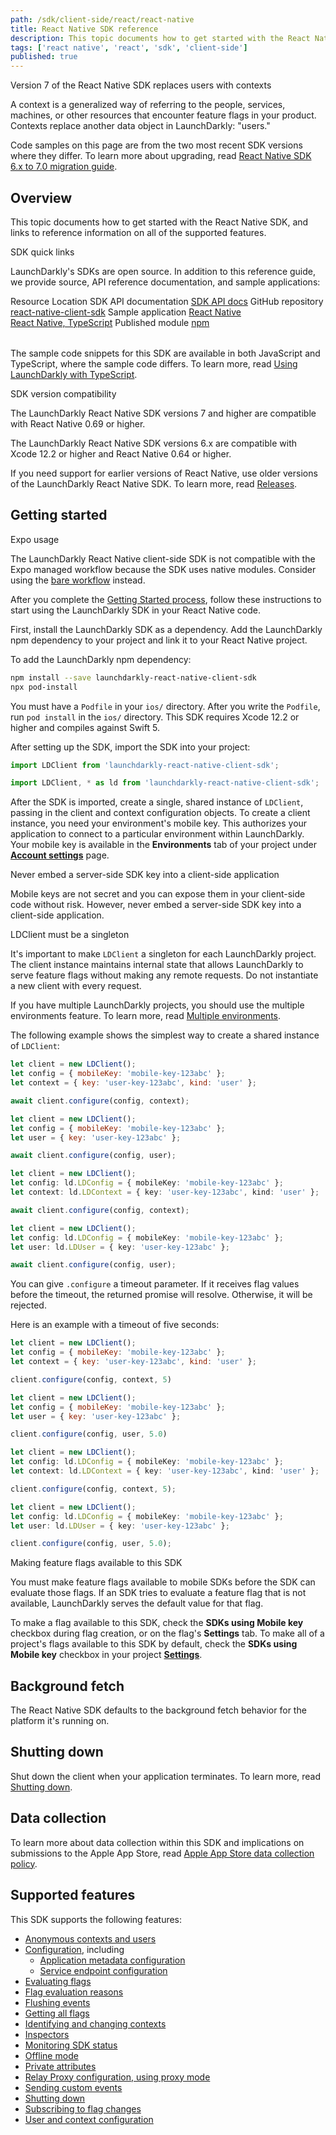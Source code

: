 ```yaml
---
path: /sdk/client-side/react/react-native
title: React Native SDK reference
description: This topic documents how to get started with the React Native SDK, and links to reference information on all of the supported features.
tags: ['react native', 'react', 'sdk', 'client-side']
published: true
---
```


<Callout intent="info">
<CalloutTitle>Version 7 of the React Native SDK replaces users with contexts</CalloutTitle>
<CalloutDescription>

A context is a generalized way of referring to the people, services, machines, or other resources that encounter feature flags in your product. Contexts replace another data object in LaunchDarkly: "users."

Code samples on this page are from the two most recent SDK versions where they differ. To learn more about upgrading, read [React Native SDK 6.x to 7.0 migration guide](/sdk/client-side/react/react-native-migration-6-to-7).

</CalloutDescription>
</Callout>

## Overview

This topic documents how to get started with the React Native SDK, and links to reference information on all of the supported features.

<Callout intent="primary">
<CalloutTitle>SDK quick links</CalloutTitle>
<CalloutDescription>

LaunchDarkly's SDKs are open source. In addition to this reference guide, we provide source, API reference documentation, and sample applications:

<Table>
  <TableHeader>
    <TableHeadCell>Resource</TableHeadCell>
    <TableHeadCell>Location</TableHeadCell>
  </TableHeader>
  <TableBody>
    <TableRow>
      <TableCell>SDK API documentation</TableCell>
      <TableCell><a href="https://launchdarkly.github.io/react-native-client-sdk/">SDK API docs</a></TableCell>
    </TableRow>
    <TableRow>
      <TableCell>GitHub repository</TableCell>
      <TableCell><a href="https://github.com/launchdarkly/react-native-client-sdk">react-native-client-sdk</a></TableCell>
    </TableRow>
    <TableRow>
      <TableCell>Sample application</TableCell>
      <TableCell><a href="https://github.com/launchdarkly/hello-react-native">React Native</a> <br/> <a href="https://github.com/launchdarkly/hello-react-native-typescript">React Native, TypeScript</a></TableCell>
    </TableRow>
    <TableRow>
      <TableCell>Published module</TableCell>
      <TableCell><a href="https://www.npmjs.com/package/launchdarkly-react-native-client-sdk">npm</a></TableCell>
    </TableRow>
  </TableBody>
</Table>

</CalloutDescription>
</Callout>

The sample code snippets for this SDK are available in both JavaScript and TypeScript, where the sample code differs. To learn more, read [Using LaunchDarkly with TypeScript](https://launchdarkly.com/blog/using-launchdarkly-with-typescript/).

<Callout intent="info">
<CalloutTitle>SDK version compatibility</CalloutTitle>
<CalloutDescription>

The LaunchDarkly React Native SDK versions 7 and higher are compatible with React Native 0.69 or higher.

The LaunchDarkly React Native SDK versions 6.x are compatible with Xcode 12.2 or higher and React Native 0.64 or higher.

If you need support for earlier versions of React Native, use older versions of the LaunchDarkly React Native SDK. To learn more, read [Releases](https://github.com/launchdarkly/react-native-client-sdk/releases).

</CalloutDescription>
</Callout>

## Getting started

<Callout intent="warning">
<CalloutTitle>Expo usage</CalloutTitle>
<CalloutDescription>

The LaunchDarkly React Native client-side SDK is not compatible with the Expo managed workflow because the SDK uses native modules. Consider using the [bare workflow](https://docs.expo.dev/bare/hello-world/) instead.

</CalloutDescription>
</Callout>

After you complete the [Getting Started process](/home/getting-started), follow these instructions to start using the LaunchDarkly SDK in your React Native code.

First, install the LaunchDarkly SDK as a dependency. Add the LaunchDarkly npm dependency to your project and link it to your React Native project.

To add the LaunchDarkly npm dependency:

<CodeSample>
<CSTab label="Installing with npm">

```bash
npm install --save launchdarkly-react-native-client-sdk
npx pod-install
```

</CSTab>
</CodeSample>

You must have a `Podfile` in your `ios/` directory. After you write the `Podfile`, run `pod install` in the `ios/` directory. This SDK requires Xcode 12.2 or higher and compiles against Swift 5.

After setting up the SDK, import the SDK into your project:

<CodeSample>
<CSTab label="JavaScript">

```js
import LDClient from 'launchdarkly-react-native-client-sdk';
```

</CSTab>
<CSTab label="TypeScript">

```ts
import LDClient, * as ld from 'launchdarkly-react-native-client-sdk';
```

</CSTab>
</CodeSample>

After the SDK is imported, create a single, shared instance of `LDClient`, passing in the client and context configuration objects. To create a client instance, you need your environment's mobile key. This authorizes your application to connect to a particular environment within LaunchDarkly. Your mobile key is available in the **Environments** tab of your project under [**Account settings**](https://app.launchdarkly.com/settings/projects) page.

<Callout intent="alert">
<CalloutTitle>Never embed a server-side SDK key into a client-side application</CalloutTitle>
<CalloutDescription>

Mobile keys are not secret and you can expose them in your client-side code without risk. However, never embed a server-side SDK key into a client-side application.

</CalloutDescription>
</Callout>

<Callout intent="alert">
<CalloutTitle>LDClient must be a singleton</CalloutTitle>
<CalloutDescription>

It's important to make `LDClient` a singleton for each LaunchDarkly project. The client instance maintains internal state that allows LaunchDarkly to serve feature flags without making any remote requests. Do not instantiate a new client with every request.

If you have multiple LaunchDarkly projects, you should use the multiple environments feature. To learn more, read [Multiple environments](/sdk/features/multiple-environments#react-native).

</CalloutDescription>
</Callout>

The following example shows the simplest way to create a shared instance of `LDClient`:

<CodeSample>
<CSTab label="React Native SDK v7.0 (JavaScript)">

```js
let client = new LDClient();
let config = { mobileKey: 'mobile-key-123abc' };
let context = { key: 'user-key-123abc', kind: 'user' };

await client.configure(config, context);
```

</CSTab>
<CSTab label="React Native SDK v6.x (JavaScript)">

```js
let client = new LDClient();
let config = { mobileKey: 'mobile-key-123abc' };
let user = { key: 'user-key-123abc' };

await client.configure(config, user);
```

</CSTab>
<CSTab label="React Native SDK v7.0 (TypeScript)">

```ts
let client = new LDClient();
let config: ld.LDConfig = { mobileKey: 'mobile-key-123abc' };
let context: ld.LDContext = { key: 'user-key-123abc', kind: 'user' };

await client.configure(config, context);
```

</CSTab>
<CSTab label="React Native SDK v6.x (TypeScript)">

```ts
let client = new LDClient();
let config: ld.LDConfig = { mobileKey: 'mobile-key-123abc' };
let user: ld.LDUser = { key: 'user-key-123abc' };

await client.configure(config, user);
```

</CSTab>
</CodeSample>

You can give `.configure` a timeout parameter. If it receives flag values before the timeout, the returned promise will resolve. Otherwise, it will be rejected.

Here is an example with a timeout of five seconds:

<CodeSample>
<CSTab label="React Native SDK v7.0 (JavaScript)">

```js
let client = new LDClient();
let config = { mobileKey: 'mobile-key-123abc' };
let context = { key: 'user-key-123abc', kind: 'user' };

client.configure(config, context, 5)
```

</CSTab>
<CSTab label="React Native SDK v6.x (JavaScript)">

```js
let client = new LDClient();
let config = { mobileKey: 'mobile-key-123abc' };
let user = { key: 'user-key-123abc' };

client.configure(config, user, 5.0)
```

</CSTab>
<CSTab label="React Native SDK v7.0 (TypeScript)">

```ts
let client = new LDClient();
let config: ld.LDConfig = { mobileKey: 'mobile-key-123abc' };
let context: ld.LDContext = { key: 'user-key-123abc', kind: 'user' };

client.configure(config, context, 5);
```

</CSTab>
<CSTab label="React Native SDK v6.x (TypeScript)">

```ts
let client = new LDClient();
let config: ld.LDConfig = { mobileKey: 'mobile-key-123abc' };
let user: ld.LDUser = { key: 'user-key-123abc' };

client.configure(config, user, 5.0);
```

</CSTab>
</CodeSample>

<Callout intent="alert">
<CalloutTitle>Making feature flags available to this SDK</CalloutTitle>
<CalloutDescription>

You must make feature flags available to mobile SDKs before the SDK can evaluate those flags. If an SDK tries to evaluate a feature flag that is not available, LaunchDarkly serves the default value for that flag.

To make a flag available to this SDK, check the **SDKs using Mobile key** checkbox during flag creation, or on the flag's **Settings** tab. To make all of a project's flags available to this SDK by default, check the **SDKs using Mobile key** checkbox in your project [**Settings**](https://app.launchdarkly.com/settings/projects).

</CalloutDescription>
</Callout>

## Background fetch

The React Native SDK defaults to the background fetch behavior for the platform it's running on.

## Shutting down

Shut down the client when your application terminates. To learn more, read [Shutting down](/sdk/features/shutdown#react-native).

## Data collection

To learn more about data collection within this SDK and implications on submissions to the Apple App Store, read [Apple App Store data collection policy](/sdk/concepts/apple-app-store).

## Supported features

This SDK supports the following features:

* [Anonymous contexts and users](/sdk/features/anonymous#react-native)
* [Configuration](/sdk/features/config#react-native), including
  * [Application metadata configuration](/sdk/features/app-config#react-native)
  * [Service endpoint configuration](/sdk/features/service-endpoint-configuration#react-native)
* [Evaluating flags](/sdk/features/evaluating#react-native)
* [Flag evaluation reasons](/sdk/features/evaluation-reasons#react-native)
* [Flushing events](/sdk/features/flush#react-native)
* [Getting all flags](/sdk/features/all-flags#react-native)
* [Identifying and changing contexts](/sdk/features/identify#react-native)
* [Inspectors](/sdk/features/inspectors#react-native)
* [Monitoring SDK status](/sdk/features/monitoring#react-native)
* [Offline mode](/sdk/features/offline-mode#react-native)
* [Private attributes](/sdk/features/private-attributes#react-native)
* [Relay Proxy configuration, using proxy mode](/sdk/features/relay-proxy-configuration/proxy-mode#react-native)
* [Sending custom events](/sdk/features/events#react-native)
* [Shutting down](/sdk/features/shutdown#react-native)
* [Subscribing to flag changes](/sdk/features/flag-changes#react-native)
* [User and context configuration](/sdk/features/user-context-config#react-native)

